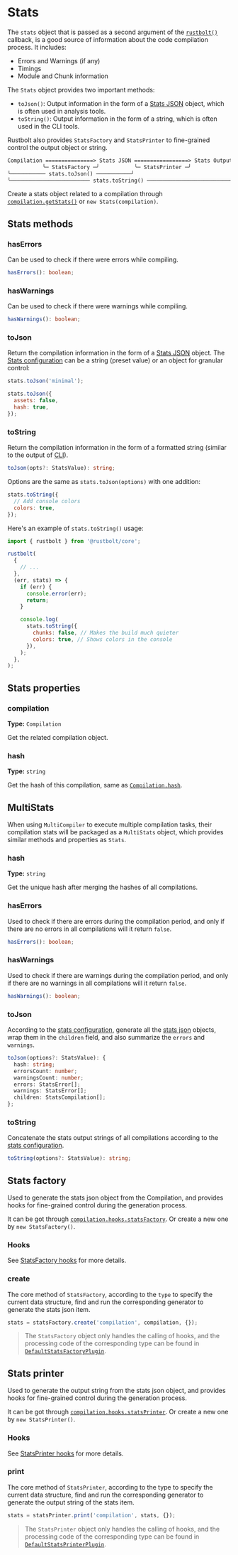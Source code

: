 
# Stats

The `stats` object that is passed as a second argument of the [`rustbolt()`](/api/javascript-api/index#rustbolt) callback, is a good source of information about the code compilation process. It includes:

- Errors and Warnings (if any)
- Timings
- Module and Chunk information

The `Stats` object provides two important methods:

- `toJson()`: Output information in the form of a [Stats JSON](/api/javascript-api/stats-json) object, which is often used in analysis tools.
- `toString()`: Output information in the form of a string, which is often used in the CLI tools.

Rustbolt also provides `StatsFactory` and `StatsPrinter` to fine-grained control the output object or string.

```txt title=Stats Output
Compilation ===============> Stats JSON =================> Stats Output
           ╰─ StatsFactory ─╯           ╰─ StatsPrinter ─╯
╰─────────── stats.toJson() ───────────╯
╰───────────────────────── stats.toString() ──────────────────────────╯
```

Create a stats object related to a compilation through [`compilation.getStats()`](/api/javascript-api/compilation#getstats) or `new Stats(compilation)`.

## Stats methods

### hasErrors

Can be used to check if there were errors while compiling.

```ts
hasErrors(): boolean;
```

### hasWarnings

Can be used to check if there were warnings while compiling.

```ts
hasWarnings(): boolean;
```

### toJson

Return the compilation information in the form of a [Stats JSON](/api/javascript-api/stats-json) object. The [Stats configuration](/config/stats) can be a string (preset value) or an object for granular control:

```js
stats.toJson('minimal');
```

```js
stats.toJson({
  assets: false,
  hash: true,
});
```

### toString

Return the compilation information in the form of a formatted string (similar to the output of [CLI](/api/cli)).

```ts
toJson(opts?: StatsValue): string;
```

Options are the same as `stats.toJson(options)` with one addition:

```js
stats.toString({
  // Add console colors
  colors: true,
});
```

Here's an example of `stats.toString()` usage:

```js
import { rustbolt } from '@rustbolt/core';

rustbolt(
  {
    // ...
  },
  (err, stats) => {
    if (err) {
      console.error(err);
      return;
    }

    console.log(
      stats.toString({
        chunks: false, // Makes the build much quieter
        colors: true, // Shows colors in the console
      }),
    );
  },
);
```

## Stats properties

### compilation

**Type:** `Compilation`

Get the related compilation object.

<Collapse>
  <CollapsePanel className="collapse-code-panel" header="Stats.ts" key="stats">
    <CompilationType />
  </CollapsePanel>
</Collapse>

### hash

**Type:** `string`

Get the hash of this compilation, same as [`Compilation.hash`](/api/javascript-api/compilation#hashfullhash).

## MultiStats

When using `MultiCompiler` to execute multiple compilation tasks, their compilation stats will be packaged as a `MultiStats` object, which provides similar methods and properties as `Stats`.

### hash

<Badge text="ReadOnly" type="info" />

**Type:** `string`

Get the unique hash after merging the hashes of all compilations.

### hasErrors

Used to check if there are errors during the compilation period, and only if there are no errors in all compilations will it return `false`.

```ts
hasErrors(): boolean;
```

### hasWarnings

Used to check if there are warnings during the compilation period, and only if there are no warnings in all compilations will it return `false`.

```ts
hasWarnings(): boolean;
```

### toJson

According to the [stats configuration](/config/stats), generate all the [stats json](/api/javascript-api/stats-json) objects, wrap them in the `children` field, and also summarize the `errors` and `warnings`.

```ts
toJson(options?: StatsValue): {
  hash: string;
  errorsCount: number;
  warningsCount: number;
  errors: StatsError[];
  warnings: StatsError[];
  children: StatsCompilation[];
};
```

### toString

Concatenate the stats output strings of all compilations according to the [stats configuration](/config/stats).

```ts
toString(options?: StatsValue): string;
```

## Stats factory

Used to generate the stats json object from the Compilation, and provides hooks for fine-grained control during the generation process.

It can be got through [`compilation.hooks.statsFactory`](/api/plugin-api/compilation-hooks#statsfactory). Or create a new one by `new StatsFactory()`.

### Hooks

See [StatsFactory hooks](/api/plugin-api/stats-hooks#statsfactory) for more details.

### create

The core method of `StatsFactory`, according to the `type` to specify the current data structure, find and run the corresponding generator to generate the stats json item.

```ts
stats = statsFactory.create('compilation', compilation, {});
```

> The `StatsFactory` object only handles the calling of hooks, and the processing code of the corresponding type can be found in [`DefaultStatsFactoryPlugin`](https://github.com/khulnasoft/rustbolt/blob/main/packages/rustbolt/src/stats/DefaultStatsFactoryPlugin.ts).

## Stats printer

Used to generate the output string from the stats json object, and provides hooks for fine-grained control during the generation process.

It can be got through [`compilation.hooks.statsPrinter`](/api/plugin-api/compilation-hooks#statsprinter). Or create a new one by `new StatsPrinter()`.

### Hooks

See [StatsPrinter hooks](/api/plugin-api/stats-hooks#statsprinter) for more details.

### print

The core method of `StatsPrinter`, according to the type to specify the current data structure, find and run the corresponding generator to generate the output string of the stats item.

```ts
stats = statsPrinter.print('compilation', stats, {});
```

> The `StatsPrinter` object only handles the calling of hooks, and the processing code of the corresponding type can be found in [`DefaultStatsPrinterPlugin`](https://github.com/khulnasoft/rustbolt/blob/main/packages/rustbolt/src/stats/DefaultStatsPrinterPlugin.ts).
